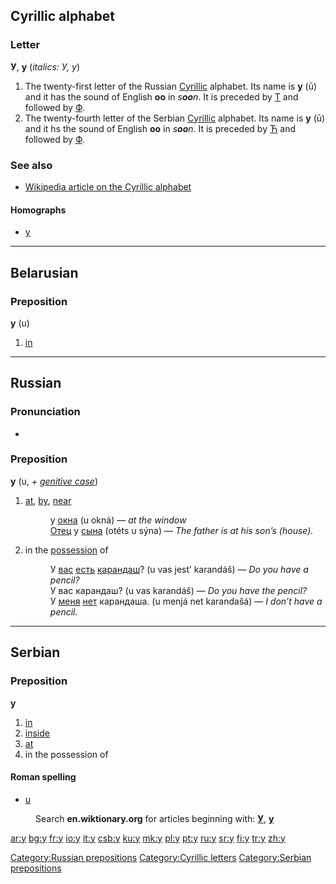 {{see|y|ყ}}
==Cyrillic alphabet==

===Letter===
'''У''', '''у''' (''italics: У, у'')

# The twenty-first letter of the Russian [[Cyrillic]] alphabet. Its name is '''у''' (ū) and it has the sound of English '''oo''' in ''s'''oo'''n''. It is preceded by [[т|Т]] and followed by [[ф|Ф]].
# The twenty-fourth letter of the Serbian [[Cyrillic]] alphabet. Its name is '''у''' (ū) and it hs the sound of English '''oo''' in ''s'''oo'''n''. It is preceded by [[ћ|Ћ]] and followed by [[ф|Ф]].

===See also===
*[[w:Cyrillic alphabet|Wikipedia article on the Cyrillic alphabet]]

====Homographs====
{{rfc-header|Homographs}}
*[[y]]

----

==Belarusian==

===Preposition===
'''у''' (u)

# [[in]]

----

==Russian==

===Pronunciation===
* {{IPA|[u]}}

===Preposition===
'''у''' (u, ''+ [[genitive case]]'')

# [[at]], [[by]], [[near]]
#: у [[окно|окна]] (u okná) — ''at the window''
#: [[Отец]] у [[сын|сына]] (otéts u sýna) — ''The father is at his son’s (house).''
# in the [[possession]] of
#: У [[вы|вас]] [[есть]] [[карандаш]]? (u vas jest’ karandáš) — ''Do you have a pencil?''
#: У вас карандаш? (u vas karandáš) — ''Do you have the pencil?''
#: У [[я|меня]] [[нет]] карандаша. (u menjá net karandašá) — ''I don’t have a pencil.''

[[Category:Russian prepositions]]

----

==Serbian==

===Preposition===
'''у'''

# [[in]]
# [[inside]]
# [[at]]
# in the possession of

====Roman spelling====
*[[u#Serbian|u]]

:Search '''en.wiktionary.org''' for articles beginning with: '''[http://en.wiktionary.org/w/index.php?title=Special%3AAllpages&from=%D0%A3&namespace=0 У]''', '''[http://en.wiktionary.org/w/index.php?title=Special%3AAllpages&from=%D1%83&namespace=0 у]'''

[[Category:Cyrillic letters]]
[[Category:Serbian prepositions]]

[[ar:у]]
[[bg:у]]
[[fr:у]]
[[io:у]]
[[it:у]]
[[csb:у]]
[[ku:у]]
[[mk:у]]
[[pl:у]]
[[pt:у]]
[[ru:у]]
[[sr:у]]
[[fi:у]]
[[tr:у]]
[[zh:у]]